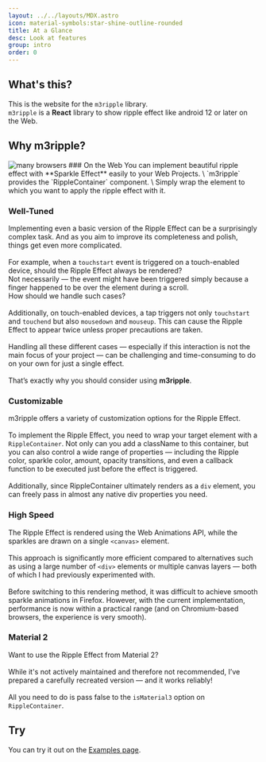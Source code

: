 ```yaml
---
layout: ../../layouts/MDX.astro
icon: material-symbols:star-shine-outline-rounded
title: At a Glance
desc: Look at features
group: intro
order: 0
---
```


## What's this?
This is the website for the `m3ripple` library. \
`m3ripple` is a **React** library to show ripple effect like android 12 or later on the Web.

## Why m3ripple?
<Image src={browsers} alt="many browsers" />
### On the Web
You can implement beautiful ripple effect with **Sparkle Effect** easily to your Web Projects. \
`m3ripple` provides the `RippleContainer` component. \
Simply wrap the element to which you want to apply the ripple effect with it.

### Well-Tuned
Implementing even a basic version of the Ripple Effect can be a surprisingly complex task. And as you aim to improve its completeness and polish, things get even more complicated.\
\
For example, when a `touchstart` event is triggered on a touch-enabled device, should the Ripple Effect always be rendered?\
Not necessarily — the event might have been triggered simply because a finger happened to be over the element during a scroll.\
How should we handle such cases?\
\
Additionally, on touch-enabled devices, a tap triggers not only `touchstart` and `touchend` but also `mousedown` and `mouseup`. This can cause the Ripple Effect to appear twice unless proper precautions are taken.\
\
Handling all these different cases — especially if this interaction is not the main focus of your project — can be challenging and time-consuming to do on your own for just a single effect.\
\
That’s exactly why you should consider using **m3ripple**.

### Customizable
m3ripple offers a variety of customization options for the Ripple Effect.\
\
To implement the Ripple Effect, you need to wrap your target element with a `RippleContainer`. Not only can you add a className to this container, but you can also control a wide range of properties — including the Ripple color, sparkle color, amount, opacity transitions, and even a callback function to be executed just before the effect is triggered.\
\
Additionally, since RippleContainer ultimately renders as a `div` element, you can freely pass in almost any native div properties you need.

### High Speed
The Ripple Effect is rendered using the Web Animations API, while the sparkles are drawn on a single `<canvas>` element.\
\
This approach is significantly more efficient compared to alternatives such as using a large number of `<div>` elements or multiple canvas layers — both of which I had previously experimented with.\
\
Before switching to this rendering method, it was difficult to achieve smooth sparkle animations in Firefox. However, with the current implementation, performance is now within a practical range (and on Chromium-based browsers, the experience is very smooth).

### Material 2
Want to use the Ripple Effect from Material 2?\
\
While it's not actively maintained and therefore not recommended, I’ve prepared a carefully recreated version — and it works reliably!\
\
All you need to do is pass false to the `isMaterial3` option on `RippleContainer`.

## Try
You can try it out on the [Examples page](/examples/).
